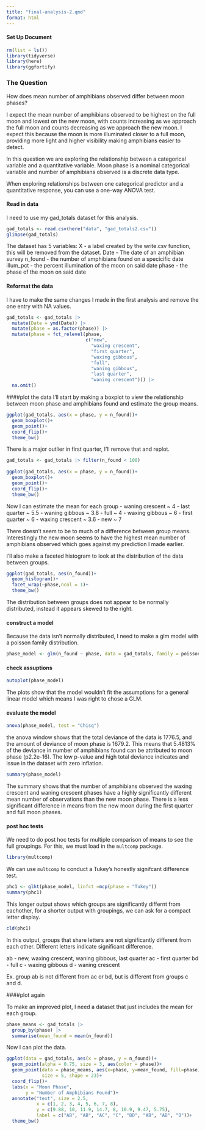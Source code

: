 ```yaml
---
title: "final-analysis-2.qmd"
format: html
---
```


#### Set Up Document
```r
rm(list = ls())
library(tidyverse)
library(here)
library(ggfortify)
```

### The Question

How does mean number of amphibians observed differ between moon phases?

I expect the mean number of amphibians observed to be highest on the full moon and lowest on the new moon, with counts increasing as we approach the full moon and counts decreasing as we approach the new moon. I expect this because the moon is more illuminated closer to a full moon, providing more light and higher visibility making amphibians easier to detect.

In this question we are exploring the relationship between a categorical variable and a quantitative variable. Moon phase is a nominal categorical variable and number of amphibians observed is a discrete data type.

When exploring relationships between one categorical predictor and a quantitative response, you can use a one-way ANOVA test.

#### Read in data
I need to use my gad_totals dataset for this analysis.
```r
gad_totals <- read.csv(here("data", "gad_totals2.csv"))
glimpse(gad_totals)
```
The dataset has 5 variables:
X - a label created by the write.csv function, this will be removed from the dataset.
Date - The date of an amphibian survey
n_found - the number of amphibians found on a specicific date
illum_pct - the percent illumination of the moon on said date
phase - the phase of the moon on said date

#### Reformat the data
I have to make the same changes I made in the first analysis and remove the one entry with NA values.
```r
gad_totals <- gad_totals |>
  mutate(Date = ymd(Date)) |>
  mutate(phase = as.factor(phase)) |>
  mutate(phase = fct_relevel(phase, 
                             c("new",
                               "waxing crescent",
                               "first quarter",
                               "waxing gibbous",
                               "full",
                               "waning gibbous",
                               "last quarter",
                               "waning crescent"))) |>
  na.omit()
```

####plot the data
I'll start by making a boxplot to view the relationship between moon phase and amphibians found and estimate the group means.
```r
ggplot(gad_totals, aes(x = phase, y = n_found))+
  geom_boxplot()+
  geom_point()+
  coord_flip()+
  theme_bw()
```
There is a major outlier in first quarter, I'll remove that and replot.
```r
gad_totals <- gad_totals |> filter(n_found < 100)
  
ggplot(gad_totals, aes(x = phase, y = n_found))+
  geom_boxplot()+
  geom_point()+
  coord_flip()+
  theme_bw()
```
Now I can estimate the mean for each group
- waning crescent ~ 4
- last quarter ~ 5.5
- waning gibbous ~ 3.8
- full ~ 4
- waxing gibbous ~ 6
- first quarter ~ 6
- waxing crescent ~ 3.6
- new ~ 7

There doesn't seem to be to much of a difference between group means. Interestingly the new moon seems to have the highest mean number of amphibians observed which goes against my prediction I made earlier.

I'll also make a faceted histogram to look at the distribution of the data between groups.
```r
ggplot(gad_totals, aes(n_found))+
  geom_histogram()+
  facet_wrap(~phase,ncol = 1)+
  theme_bw()
```

The distribution between groups does not appear to be normally distributed, instead it appears skewed to the right.



#### construct a model

Because the data isn't normally distributed, I need to make a glm model with a poisson family distribution.
```r
phase_model <- glm(n_found ~ phase, data = gad_totals, family = poisson)
```

#### check assuptions
```r
autoplot(phase_model)
```

The plots show that the model wouldn't fit the assumptions for a general linear model which means I was right to chose a GLM. 

#### evaluate the model 
```r
anova(phase_model, test = "Chisq")
```
the anova window shows that the total deviance of the data is 1776.5, and the amount of deviance of moon phase is 1679.2. This means that 5.4813% of the deviance in number of amphibians found can be attributed to moon phase (p2.2e-16). The low p-value and high total deviance indicates and issue in the dataset with zero inflation.

```r
summary(phase_model)
```
The summary shows that the number of amphibians observed the waxing crescent and waning crescent phases have a highly significantly different mean number of observations than the new moon phase. There is a less significant difference in means from the new moon during the first quarter and full moon phases.

#### post hoc tests
We need to do post hoc tests for multiple comparison of means to see the full groupings. For this, we must load in the `multcomp` package.
```r
library(multcomp)
```

We can use `multcomp` to conduct a Tukey's honestly signifcant difference test.
```r
phc1 <- glht(phase_model, linfct =mcp(phase = "Tukey"))
summary(phc1)
```
This longer output shows which groups are significantly differnt from eachother, for a shorter output with groupings, we can ask for a compact letter display.
```r
cld(phc1)
```

In this output, groups that share letters are not significantly different from each other. Different letters indicate significant difference.

ab - new, waxing crescent, waning gibbous, last quarter
ac - first quarter
bd - full
c - waxing gibbous
d - waning crescent

Ex. group ab is not different from ac or bd, but is different from groups c and d.

####plot again

To make an improved plot, I need a dataset that just includes the mean for each group.
```r
phase_means <- gad_totals |>
  group_by(phase) |>
  summarise(mean_found = mean(n_found))
```

Now I can plot the data.
```r
ggplot(data = gad_totals, aes(x = phase, y = n_found))+
  geom_point(alpha = 0.75, size = 3, aes(color = phase))+
  geom_point(data = phase_means, aes(x=phase, y=mean_found, fill=phase),
             size = 5, shape = 23)+
  coord_flip()+
  labs(x = "Moon Phase",
       y = "Number of Amphibians Found")+
  annotate("text", size = 2.5,
           x = c(1, 2, 3, 4, 5, 6, 7, 8),
           y = c(9.88, 10, 11.9, 14.7, 8, 10.9, 9.47, 5.75),
           label = c("AB", "AB", "AC", "C", "BD", "AB", "AB", "D"))+
  theme_bw()
  
```
